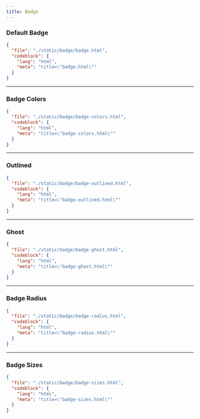 ```yaml
---
title: Badge
---
```


### Default Badge

<ComponentPreview className="flex-col md:flex-row" src="/badge/badge" />

```json doc-gen:file
{
  "file": "./static/badge/badge.html",
  "codeblock": {
    "lang": "html",
    "meta": "title=\"badge.html\""
  }
}
```

---

### Badge Colors

<ComponentPreview className="flex-col md:flex-row" src="/badge/badge-colors" />

```json doc-gen:file
{
  "file": "./static/badge/badge-colors.html",
  "codeblock": {
    "lang": "html",
    "meta": "title=\"badge-colors.html\""
  }
}
```

---

### Outlined


<ComponentPreview className="flex-col md:flex-row" src="/badge/badge-outlined" />

```json doc-gen:file
{
  "file": "./static/badge/badge-outlined.html",
  "codeblock": {
    "lang": "html",
    "meta": "title=\"badge-outlined.html\""
  }
}
```

---

### Ghost

<ComponentPreview className="flex-col md:flex-row" src="/badge/badge-ghost" />

```json doc-gen:file
{
  "file": "./static/badge/badge-ghost.html",
  "codeblock": {
    "lang": "html",
    "meta": "title=\"badge-ghost.html\""
  }
}
```

---

### Badge Radius

<ComponentPreview className="flex-col md:flex-row" src="/badge/badge-radius" />

```json doc-gen:file
{
  "file": "./static/badge/badge-radius.html",
  "codeblock": {
    "lang": "html",
    "meta": "title=\"badge-radius.html\""
  }
}
```

---

### Badge Sizes

<ComponentPreview className="flex-col md:flex-row" src="/badge/badge-sizes" />

```json doc-gen:file
{
  "file": "./static/badge/badge-sizes.html",
  "codeblock": {
    "lang": "html",
    "meta": "title=\"badge-sizes.html\""
  }
}
```